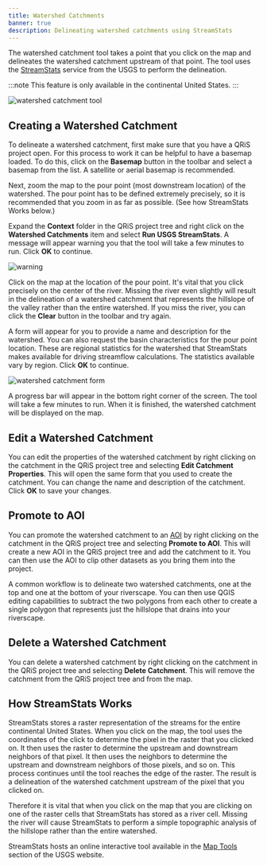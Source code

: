 ```yaml
---
title: Watershed Catchments
banner: true
description: Delineating watershed catchments using StreamStats 
---
```


The watershed catchment tool takes a point that you click on the map and delineates the watershed catchment upstream of that point. The tool uses the [StreamStats](https://streamstats.usgs.gov/ss/) service from the USGS to perform the delineation.

:::note
This feature is only available in the continental United States.
:::

![watershed catchment tool](/images/software-help/watershed-catchments/watershed-catchment-overview.png)

## Creating a Watershed Catchment

To delineate a watershed catchment, first make sure that you have a QRiS project open. For this process to work it can be helpful to have a basemap loaded. To do this, click on the **Basemap** button in the toolbar and select a basemap from the list. A satellite or aerial basemap is recommended.

Next, zoom the map to the pour point (most downstream location) of the watershed. The pour point has to be defined extremely precisely, so it is recommended that you zoom in as far as possible. (See how StreamStats Works below.)

Expand the **Context** folder in the QRiS project tree and right click on the **Watershed Catchments** item and select **Run USGS StreamStats**. A message will appear warning you that the tool will take a few minutes to run. Click **OK** to continue.

![warning](/images/software-help/watershed-catchments/watershed-catchment-warning.png)

Click on the map at the location of the pour point. It's vital that you click precisely on the center of the river. Missing the river even slightly will result in the delineation of a watershed catchment that represents the hillslope of the valley rather than the entire watershed. If you miss the river, you can click the **Clear** button in the toolbar and try again.

A form will appear for you to provide a name and description for the watershed. You can also request the basin characteristics for the pour point location. These are regional statistics for the watershed that StreamStats makes available for driving streamflow calculations. The statistics available vary by region. Click **OK** to continue.

![watershed catchment form](/images/software-help/watershed-catchments/watershed-catchment.png)

A progress bar will appear in the bottom right corner of the screen. The tool will take a few minutes to run. When it is finished, the watershed catchment will be displayed on the map.

## Edit a Watershed Catchment

You can edit the properties of the watershed catchment by right clicking on the catchment in the QRiS project tree and selecting **Edit Catchment Properties**. This will open the same form that you used to create the catchment. You can change the name and description of the catchment. Click **OK** to save your changes.

## Promote to AOI

You can promote the watershed catchment to an [AOI](/software-help/aoi) by right clicking on the catchment in the QRiS project tree and selecting **Promote to AOI**. This will create a new AOI in the QRiS project tree and add the catchment to it. You can then use the AOI to clip other datasets as you bring them into the project.

A common workflow is to delineate two watershed catchments, one at the top and one at the bottom of your riverscape. You can then use QGIS editing capabilities to subtract the two polygons from each other to create a single polygon that represents just the hillslope that drains into your riverscape.

## Delete a Watershed Catchment

You can delete a watershed catchment by right clicking on the catchment in the QRiS project tree and selecting **Delete Catchment**. This will remove the catchment from the QRiS project tree and from the map.

## How StreamStats Works

StreamStats stores a raster representation of the streams for the entire continental United States. When you click on the map, the tool uses the coordinates of the click to determine the pixel in the raster that you clicked on. It then uses the raster to determine the upstream and downstream neighbors of that pixel. It then uses the neighbors to determine the upstream and downstream neighbors of those pixels, and so on. This process continues until the tool reaches the edge of the raster. The result is a delineation of the watershed catchment upstream of the pixel that you clicked on.

Therefore it is vital that when you click on the map that you are clicking on one of the raster cells that StreamStats has stored as a river cell. Missing the river will cause StreamStats to perform a simple topographic analysis of the hillslope rather than the entire watershed.

StreamStats hosts an online interactive tool available in the [Map Tools](https://www.usgs.gov/streamstats) section of the USGS website.
